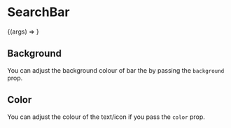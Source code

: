 

<Meta title="SearchBar" component={SearchBar} />

# SearchBar

<Preview>
  <Story
    name="Basic"
    args={{
      color: 'white',
      background: 'gray-800',
    }}
  >
    {(args) => <SearchBar {...args} />}
  </Story>
</Preview>

<Props story="Basic" />

## Background

You can adjust the background colour of bar the by passing the `background` prop.

<Preview>
  <Story name="Background">
    <div>
      <SearchBar background="gray-800" color="white" />
      <SearchBar background="indigo-500" color="white" />
    </div>
  </Story>
</Preview>

## Color

You can adjust the colour of the text/icon if you pass the `color` prop.

<Preview>
  <Story name="Color">
    <div>
      <SearchBar background="gray-500" color="blue-500" />
      <SearchBar background="gray-500" color="purple-500" />
    </div>
  </Story>
</Preview>
